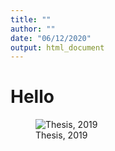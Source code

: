 ```yaml
---
title: ""
author: ""
date: "06/12/2020"
output: html_document
---
```




# Hello

![Thesis, 2019](Index_files/elsa.fogelstrom_1.png)
